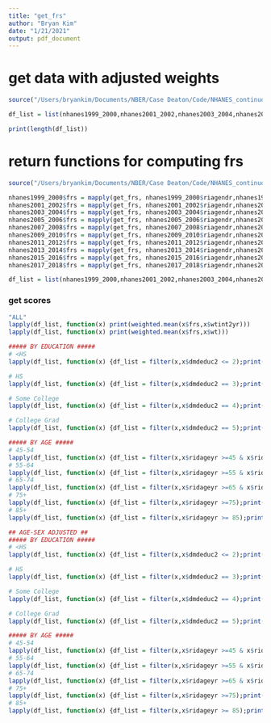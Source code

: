 ```yaml
---
title: "get_frs"
author: "Bryan Kim"
date: "1/21/2021"
output: pdf_document
---
```


# get data with adjusted weights

```r
source("/Users/bryankim/Documents/NBER/Case Deaton/Code/NHANES_continuous/load_data.R")

df_list = list(nhanes1999_2000,nhanes2001_2002,nhanes2003_2004,nhanes2005_2006,nhanes2007_2008,nhanes2009_2010,nhanes2011_2012,nhanes2013_2014,nhanes2015_2016,nhanes2017_2018)

print(length(df_list))
```

# return functions for computing frs

```r
source("/Users/bryankim/Documents/NBER/Case Deaton/Code/NHANES_continuous/compute_frs.R")

nhanes1999_2000$frs = mapply(get_frs, nhanes1999_2000$riagendr,nhanes1999_2000$ridageyr,nhanes1999_2000$hdl,nhanes1999_2000$lbxtc,nhanes1999_2000$asbp,nhanes1999_2000$curr_smq,nhanes1999_2000$fpg_reg)
nhanes2001_2002$frs = mapply(get_frs, nhanes2001_2002$riagendr,nhanes2001_2002$ridageyr,nhanes2001_2002$hdl,nhanes2001_2002$lbxtc,nhanes2001_2002$asbp,nhanes2001_2002$curr_smq,nhanes2001_2002$fpg_reg)
nhanes2003_2004$frs = mapply(get_frs, nhanes2003_2004$riagendr,nhanes2003_2004$ridageyr,nhanes2003_2004$hdl,nhanes2003_2004$lbxtc,nhanes2003_2004$asbp,nhanes2003_2004$curr_smq,nhanes2003_2004$fpg_reg)
nhanes2005_2006$frs = mapply(get_frs, nhanes2005_2006$riagendr,nhanes2005_2006$ridageyr,nhanes2005_2006$hdl,nhanes2005_2006$lbxtc,nhanes2005_2006$asbp,nhanes2005_2006$curr_smq,nhanes2005_2006$fpg_reg)
nhanes2007_2008$frs = mapply(get_frs, nhanes2007_2008$riagendr,nhanes2007_2008$ridageyr,nhanes2007_2008$hdl,nhanes2007_2008$lbxtc,nhanes2007_2008$asbp,nhanes2007_2008$curr_smq,nhanes2007_2008$fpg_reg)
nhanes2009_2010$frs = mapply(get_frs, nhanes2009_2010$riagendr,nhanes2009_2010$ridageyr,nhanes2009_2010$hdl,nhanes2009_2010$lbxtc,nhanes2009_2010$asbp,nhanes2009_2010$curr_smq,nhanes2009_2010$fpg_reg)
nhanes2011_2012$frs = mapply(get_frs, nhanes2011_2012$riagendr,nhanes2011_2012$ridageyr,nhanes2011_2012$hdl,nhanes2011_2012$lbxtc,nhanes2011_2012$asbp,nhanes2011_2012$curr_smq,nhanes2011_2012$fpg_reg)
nhanes2013_2014$frs = mapply(get_frs, nhanes2013_2014$riagendr,nhanes2013_2014$ridageyr,nhanes2013_2014$hdl,nhanes2013_2014$lbxtc,nhanes2013_2014$asbp,nhanes2013_2014$curr_smq,nhanes2013_2014$fpg_reg)
nhanes2015_2016$frs = mapply(get_frs, nhanes2015_2016$riagendr,nhanes2015_2016$ridageyr,nhanes2015_2016$hdl,nhanes2015_2016$lbxtc,nhanes2015_2016$asbp,nhanes2015_2016$curr_smq,nhanes2015_2016$fpg_reg)
nhanes2017_2018$frs = mapply(get_frs, nhanes2017_2018$riagendr,nhanes2017_2018$ridageyr,nhanes2017_2018$hdl,nhanes2017_2018$lbxtc,nhanes2017_2018$asbp,nhanes2017_2018$curr_smq,nhanes2017_2018$fpg_reg)

df_list = list(nhanes1999_2000,nhanes2001_2002,nhanes2003_2004,nhanes2005_2006,nhanes2007_2008,nhanes2009_2010,nhanes2011_2012,nhanes2013_2014,nhanes2015_2016,nhanes2017_2018)

```


### get scores
```r
"ALL"
lapply(df_list, function(x) print(weighted.mean(x$frs,x$wtint2yr)))
lapply(df_list, function(x) print(weighted.mean(x$frs,x$wt)))

##### BY EDUCATION #####
# <HS 
lapply(df_list, function(x) {df_list = filter(x,x$dmdeduc2 <= 2);print(weighted.mean(df_list$frs,df_list$wtint2yr))})

# HS
lapply(df_list, function(x) {df_list = filter(x,x$dmdeduc2 == 3);print(weighted.mean(df_list$frs,df_list$wtint2yr))})

# Some College
lapply(df_list, function(x) {df_list = filter(x,x$dmdeduc2 == 4);print(weighted.mean(df_list$frs,df_list$wtint2yr))})

# College Grad
lapply(df_list, function(x) {df_list = filter(x,x$dmdeduc2 == 5);print(weighted.mean(df_list$frs,df_list$wtint2yr))})

##### BY AGE #####
# 45-54
lapply(df_list, function(x) {df_list = filter(x,x$ridageyr >=45 & x$ridageyr <=54);print(weighted.mean(df_list$frs,df_list$wtint2yr))})
# 55-64
lapply(df_list, function(x) {df_list = filter(x,x$ridageyr >=55 & x$ridageyr <=64);print(weighted.mean(df_list$frs,df_list$wtint2yr))})
# 65-74
lapply(df_list, function(x) {df_list = filter(x,x$ridageyr >=65 & x$ridageyr <=74);print(weighted.mean(df_list$frs,df_list$wtint2yr))})
# 75+
lapply(df_list, function(x) {df_list = filter(x,x$ridageyr >=75);print(weighted.mean(df_list$frs,df_list$wtint2yr))})
# 85+
lapply(df_list, function(x) {df_list = filter(x,x$ridageyr >= 85);print(weighted.mean(df_list$frs,df_list$wtint2yr))})

## AGE-SEX ADJUSTED ##
##### BY EDUCATION #####
# <HS 
lapply(df_list, function(x) {df_list = filter(x,x$dmdeduc2 <= 2);print(weighted.mean(df_list$frs,df_list$wt))})

# HS
lapply(df_list, function(x) {df_list = filter(x,x$dmdeduc2 == 3);print(weighted.mean(df_list$frs,df_list$wt))})

# Some College
lapply(df_list, function(x) {df_list = filter(x,x$dmdeduc2 == 4);print(weighted.mean(df_list$frs,df_list$wt))})

# College Grad
lapply(df_list, function(x) {df_list = filter(x,x$dmdeduc2 == 5);print(weighted.mean(df_list$frs,df_list$wt))})

##### BY AGE #####
# 45-54
lapply(df_list, function(x) {df_list = filter(x,x$ridageyr >=45 & x$ridageyr <=54);print(weighted.mean(df_list$frs,df_list$wt))})
# 55-64
lapply(df_list, function(x) {df_list = filter(x,x$ridageyr >=55 & x$ridageyr <=64);print(weighted.mean(df_list$frs,df_list$wt))})
# 65-74
lapply(df_list, function(x) {df_list = filter(x,x$ridageyr >=65 & x$ridageyr <=74);print(weighted.mean(df_list$frs,df_list$wt))})
# 75+
lapply(df_list, function(x) {df_list = filter(x,x$ridageyr >=75);print(weighted.mean(df_list$frs,df_list$wt))})
# 85+
lapply(df_list, function(x) {df_list = filter(x,x$ridageyr >= 85);print(weighted.mean(df_list$frs,df_list$wt))})


```




